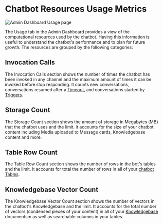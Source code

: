 # Chatbot Resources Usage Metrics

![Admin Dashboard Usage page](/docs/content/admin-usage-metrics.png)

The Usage tab in the Admin Dashboard provides a view of the computational resources used by the chatbot. Having this information is useful to understand the chatbot's performance and to plan for future growth. The resources are grouped by the following categories:

## Invocation Calls

The Invocation Calls section shows the number of times the chatbot has been invoked in any channel and the maximum amount of times it can be invoked before stop responding. It counts new conversations, conversations resumed after a [Timeout](../studio/chatbot-settings/#inactivity-timeout-minutes), and conversations started by [Triggers](../toolbox/events-triggers).

## Storage Count

The Storage Count section shows the amount of storage in Megabytes (MB) that the chatbot uses and the limit. It accounts for the size of your chatbot content including Media uploaded to Message cards, Knowledgebase content and more.

## Table Row Count

The Table Row Count section shows the number of rows in the bot's tables and the limit. It accounts for total the number of rows in all of your [chatbot Tables](../studio/tables).

## Knowledgebase Vector Count

The Knowledgebase Vector Count section shows the number of vectors in the chatbot's Knowledgebase and the limit. It accounts for the total number of vectors (condensed pieces of your content) in all of your [Knowledgebase](../studio/knowledge-base) documentsm as well as searchable columns in your tables.
